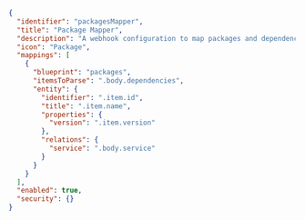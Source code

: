 ```json showLineNumbers
{
  "identifier": "packagesMapper",
  "title": "Package Mapper",
  "description": "A webhook configuration to map packages and dependencies from a file",
  "icon": "Package",
  "mappings": [
    {
      "blueprint": "packages",
      "itemsToParse": ".body.dependencies",
      "entity": {
        "identifier": ".item.id",
        "title": ".item.name",
        "properties": {
          "version": ".item.version"
        },
        "relations": {
          "service": ".body.service"
        }
      }
    }
  ],
  "enabled": true,
  "security": {}
}
```
